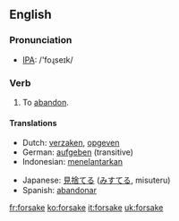 ==English==
=== Pronunciation ===
*[[w:IPA|IPA]]: /'foɻseɪk/

=== Verb ===
{{irregverb|'''to forsake'''|'''[[forsakes]]'''|'''[[forsook]]'''|'''[[forsaken]]'''|'''[[forsaking]]'''}}

#To [[abandon]].

==== Translations ====
{{top}}
*Dutch: [[verzaken]], [[opgeven]]
*German: [[aufgeben]] (transitive)
*Indonesian: [[telantar|menelantarkan]]
{{mid}}
*Japanese: [[見捨てる]] ([[みすてる]], misuteru)
*Spanish: [[abandonar]]
{{bottom}}

[[fr:forsake]]
[[ko:forsake]]
[[it:forsake]]
[[uk:forsake]]